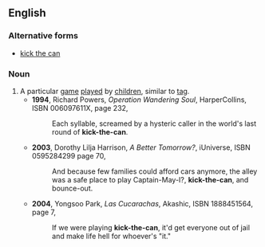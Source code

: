==English==
{{wikipedia|kick the can}}
===Alternative forms===
*[[kick the can]]
===Noun===
{{en-noun|-|sg=[[kick]]-[[the]]-[[can]]}}
#A particular [[game]] [[play]]ed by [[children]], similar to [[tag]].
#*'''1994''', Richard Powers, ''Operation Wandering Soul'', HarperCollins, ISBN 006097611X, page 232,
#*:Each syllable, screamed by a hysteric caller in the world's last round of '''kick-the-can'''.
#*'''2003''', Dorothy Lilja Harrison, ''A Better Tomorrow?'', iUniverse, ISBN 0595284299 page 70,
#*:And because few families could afford cars anymore, the alley was a safe place to play Captain-May-I?, '''kick-the-can''', and bounce-out.
#*'''2004''', Yongsoo Park, ''Las Cucarachas'', Akashic, ISBN 1888451564, page 7,
#*:If we were playing '''kick-the-can''', it'd get everyone out of jail and make life hell for whoever's "it."